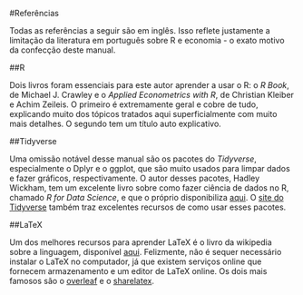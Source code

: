 #Referências

Todas as referências a seguir são em inglês. Isso reflete justamente a limitação da literatura em português sobre R e economia - o exato motivo da confecção deste manual.

##R

Dois livros foram essenciais para este autor aprender a usar o R: o *R Book*, de Michael J. Crawley e o *Applied Econometrics with R*, de Christian Kleiber e Achim Zeileis. O primeiro é extremamente geral e cobre de tudo, explicando muito dos tópicos tratados aqui superficialmente com muito mais detalhes. O segundo tem um título auto explicativo. 

##Tidyverse

Uma omissão notável desse manual são os pacotes do *Tidyverse*, especialmente o Dplyr e o ggplot, que são muito usados para limpar dados e fazer gráficos, respectivamente. O autor desses pacotes, Hadley Wickham, tem um excelente livro sobre como fazer ciência de dados no R, chamado *R for Data Science*, e que o próprio disponibiliza [aqui](http://r4ds.had.co.nz/). O [site do Tidyverse](https://www.tidyverse.org/) também traz excelentes recursos de como usar esses pacotes. 

##LaTeX

Um dos melhores recursos para aprender LaTeX é o livro da wikipedia sobre a linguagem, disponível [aqui](https://en.wikibooks.org/wiki/LaTeX). Felizmente, não é sequer necessário instalar o LaTeX no computador, já que existem serviços online que fornecem armazenamento e um editor de LaTeX online. Os dois mais famosos são o [overleaf](https://www.overleaf.com/) e o [sharelatex](https://pt.sharelatex.com/). 